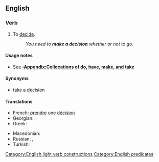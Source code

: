 ==English==

===Verb===
{{head|en|verb}}

# {{lb|en|intransitive|idiomatic}} To [[decide]].
#: ''You need to '''make a decision''' whether or not to go.''

====Usage notes====
* See '''[[:Appendix:Collocations of do, have, make, and take]]'''

====Synonyms====
* {{sense|decide}} [[take a decision]] {{qualifier|much less common, especially in US}}

====Translations====
{{trans-top|to decide}}
* French: [[prendre]] une [[décision]]
* Georgian: {{t|ka|გადაწყვეტილების მიღება}}
* Greek: {{t|el|παίρνω απόφαση}}
{{trans-mid}}
* Macedonian: {{t|mk|носам одлука|tr=nósam ódluka|sc=Cyrl}}
* Russian: {{t|ru|приня́ть реше́ние}}, {{t+|ru|решить}}
* Turkish: {{t+|tr|karar vermek}}
{{trans-bottom}}

[[Category:English light verb constructions]]
[[Category:English predicates]]